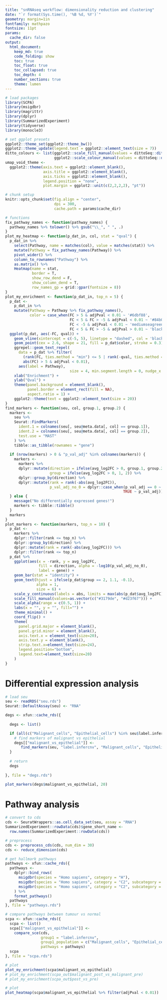 ```yaml
---
title: "snRNAseq workflow: dimensionality reduction and clustering"
date: "`r format(Sys.time(), '%B %d, %Y')`"
geometry: margin=1in
fontfamily: mathpazo
fontsize: 11pt
params:
  cache_dir: false
output:
  html_document:
    keep_md: true
    code_folding: show
    toc: true
    toc_float: true
    toc_collapsed: true
    toc_depth: 4
    number_sections: true
    theme: lumen
---
```


```r
# load packages
library(SCPA)
library(msigdbr)
library(magrittr)
library(dplyr)
library(SummarizedExperiment)
library(tidyverse)
library(monocle3)

# set ggplot presets
ggplot2::theme_set(ggplot2::theme_bw())
ggplot2::theme_update(legend.text = ggplot2::element_text(size = 7))
ditto_colours <- list(ggplot2::scale_fill_manual(values = dittoSeq::dittoColors(), na.value = "white"),
                      ggplot2::scale_colour_manual(values = dittoSeq::dittoColors(), na.value = "white"))
umap_void_theme <-
  ggplot2::theme(axis.text = ggplot2::element_blank(),
                 axis.title = ggplot2::element_blank(),
                 axis.ticks = ggplot2::element_blank(),
                 legend.position = "none",
                 plot.margin = ggplot2::unit(c(2,2,2,2), "pt"))

# chunk setup
knitr::opts_chunk$set(fig.align = "center",
                      dpi = 300,
                      cache.path = params$cache_dir)

# functions
fix_pathway_names <- function(pathway_names) {
  pathway_names %>% tolower() %>% gsub("\\_", " ", .)
}
plot_my_heatmap <- function(p_dat_in, col, stat = "qval") {
  p_dat_in %>%
    select(Pathway, name = matches(col), value = matches(stat)) %>%
    mutate(Pathway = fix_pathway_names(Pathway)) %>%
    pivot_wider() %>%
    column_to_rownames("Pathway") %>%
    as.matrix() %>%
    Heatmap(name = stat,
            border = T,
            show_row_dend = F,
            show_column_dend = T,
            row_names_gp = grid::gpar(fontsize = 8))
}
plot_my_enrichment <- function(p_dat_in, top_n = 5) {
  p_dat <-
    p_dat_in %>%
    mutate(Pathway = Pathway %>% fix_pathway_names(),
           color = case_when(FC > 5 & adjPval < 0.01 ~ '#6dbf88',
                             FC < 5 & FC > -5 & adjPval < 0.01 ~ '#84b0f0',
                             FC < -5 & adjPval < 0.01 ~ 'mediumseagreen',
                             FC < 5 & FC > -5 & adjPval > 0.01 ~ 'black'))
  ggplot(p_dat, aes(-FC, qval)) +
    geom_vline(xintercept = c(-5, 5), linetype = "dashed", col = 'black', lwd = 0.3) +
    geom_point(cex = 2.6, shape = 21, fill = p_dat$color, stroke = 0.3) +
    ggrepel::geom_text_repel(
      data = p_dat %>% filter(
        (rank(FC, ties.method = "min") <= 5 | rank(-qval, ties.method = "min") <= 5) &
        abs(FC) > 5 & adjPval < 0.01), 
      aes(label = Pathway),
                             size = 4, min.segment.length = 0, nudge_x = 10) +
    xlab("Enrichment") +
    ylab("Qval") +
    theme(panel.background = element_blank(),
          panel.border = element_rect(fill = NA),
          aspect.ratio = 1) +
    ggplot2::theme(text = ggplot2::element_text(size = 20))
}
find_markers <- function(seu, col, group.1, group.2) {
  markers <-
    seu %>% 
    Seurat::FindMarkers(
      ident.1 = colnames(seu[, seu@meta.data[, col] == group.1]),
      ident.2 = colnames(seu[, seu@meta.data[, col] == group.2]),
      test.use = "MAST"
    ) %>%
    tibble::as_tibble(rownames = "gene") 
  
  if (nrow(markers) > 0 & "p_val_adj" %in% colnames(markers)) {
    markers <-
      markers %>%
      dplyr::mutate(direction = ifelse(avg_log2FC > 0, group.1, group.2),
                    group = ifelse(avg_log2FC > 0, 1, 2)) %>%
      dplyr::group_by(direction) %>%
      dplyr::mutate(rank = rank(-abs(avg_log2FC)),
                    p_val_adj_no_0 = dplyr::case_when(p_val_adj == 0 ~ 2.225074e-308,
                                                     TRUE ~ p_val_adj))
  } else {
    message("No differentially expressed genes!")
    markers <- tibble::tibble()
  }
  markers
}
plot_markers <- function(markers, top_n = 10) {
  p_dat <-
    markers %>%
    dplyr::filter(rank <= top_n) %>%
    dplyr::group_by(direction) %>%
    dplyr::mutate(rank = rank(-abs(avg_log2FC))) %>%
    dplyr::filter(rank <= top_n)
  p_dat %>%
    ggplot(aes(x = -rank, y = avg_log2FC, 
               fill = direction, alpha = -log10(p_val_adj_no_0),
               label = gene)) +
    geom_bar(stat = "identity") +
    geom_text(hjust = ifelse(p_dat$group == 2, 1.1, -0.1),
              alpha = 1,
              size = 6) +
    scale_y_continuous(labels = abs, limits = max(abs(p_dat$avg_log2FC)) * c(-1,1) * 1.3) +
    scale_fill_manual(values=as.vector(c("#3179de", "#d23f67"))) +
    scale_alpha(range = c(0.5, 1)) +
    labs(x = "", y = "", fill="") +
    theme_minimal() +   
    coord_flip() +
    theme( 
      panel.grid.major = element_blank(), 
      panel.grid.minor = element_blank(),
      axis.text.x = element_text(size=20), 
      axis.text.y = element_blank(),
      strip.text.x=element_text(size=24),
      legend.position="bottom",
      legend.text=element_text(size=20)
    )
}
```

# Differential expression analysis

```r
# load seu 
seu <- readRDS("seu.rds")
Seurat::DefaultAssay(seu) <- "RNA"
```

```r
degs <- xfun::cache_rds({
  
  degs <- list()

  if (all(c("Malignant_cells", "Epithelial_cells") %in% seu$label.infercnv)) {
    # find markers of malignant vs epithelial
    degs[["malignant_vs_epithelial"]] <-
       find_markers(seu, "label.infercnv", "Malignant_cells", "Epithelial_cells")
  }
  
  # return
  degs
  
}, file = "degs.rds")
```

```r
plot_markers(degs$malignant_vs_epithelial, 20)
```

# Pathway analysis

```r
# convert to cds
cds <- SeuratWrappers::as.cell_data_set(seu, assay = "RNA")
SummarizedExperiment::rowData(cds)$gene_short_name <- 
  row.names(SummarizedExperiment::rowData(cds))

# preprocess
cds <- preprocess_cds(cds, num_dim = 30)
cds <- reduce_dimension(cds)

# get hallmark pathways
pathways <- xfun::cache_rds({
  pathways <-
    dplyr::bind_rows(
      msigdbr(species = "Homo sapiens", category = "H"),
      msigdbr(species = "Homo sapiens", category = "C2", subcategory = "CP:KEGG"),
      msigdbr(species = "Homo sapiens", category = "C2", subcategory = "CP:REACTOME")
    ) %>%
    format_pathways()
  pathways
}, file = "pathways.rds")

# compare pathways between tumour vs normal
scpa <- xfun::cache_rds({
  scpa <- list()
  scpa[["malignant_vs_epithelial"]] <-
    compare_sce(cds,
                group1 = "label.infercnv",
                group1_population = c("Malignant_cells", "Epithelial_cells"),
                pathways = pathways)
  scpa
}, file = "scpa.rds")
```

```r
# plot
plot_my_enrichment(scpa$malignant_vs_epithelial)
# plot_my_enrichment(scpa_out$malignant_post_vs_malignant_pre)
# plot_my_enrichment(scpa_out$post_vs_pre)
```

```r
# plot
plot_heatmap(scpa$malignant_vs_epithelial %>% filter(adjPval < 0.01))
```
